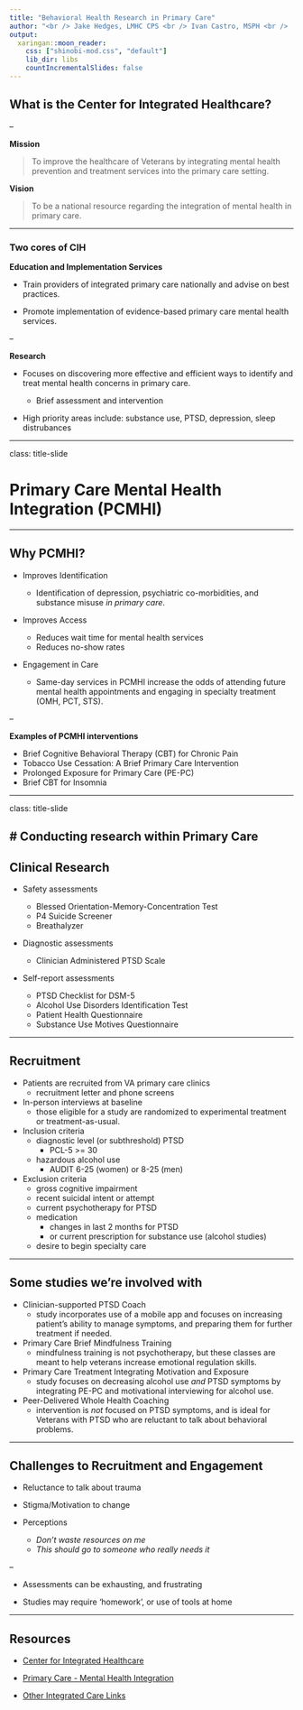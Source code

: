```yaml
---
title: "Behavioral Health Research in Primary Care"
author: "<br /> Jake Hedges, LMHC CPS <br /> Ivan Castro, MSPH <br />  <br />  VISN2 Center for Integrated Healthcare"
output:
  xaringan::moon_reader:
    css: ["shinobi-mod.css", "default"]
    lib_dir: libs
    countIncrementalSlides: false
---
```


## What is the Center for Integrated Healthcare?  

--

__Mission__  

>To improve the healthcare of Veterans by integrating mental health prevention and treatment services into the primary care setting.  

__Vision__  

>To be a national resource regarding the integration of mental health in primary care.  

---

### Two cores of CIH  

__Education and Implementation Services__   

- Train providers of integrated primary care nationally and advise on best practices.  

- Promote implementation of evidence-based primary care mental health services.  

--

__Research__  

- Focuses on discovering more effective and efficient ways to identify and treat mental health concerns in primary care.  

  - Brief assessment and intervention  
  
- High priority areas include: substance use, PTSD, depression, sleep distrubances

---

class: title-slide

# Primary Care Mental Health Integration (PCMHI)

---

## Why PCMHI? 

- Improves Identification  

  - Identification of depression, psychiatric co-morbidities, and substance misuse _in primary care_.  
  
- Improves Access  

  - Reduces wait time for mental health services  
  - Reduces no-show rates  
  
- Engagement in Care  

  - Same-day services in PCMHI increase the odds of attending future mental health appointments and engaging in specialty treatment (OMH, PCT, STS).  
  
--

__Examples of PCMHI interventions__  

- Brief Cognitive Behavioral Therapy (CBT) for Chronic Pain  
- Tobacco Use Cessation: A Brief Primary Care Intervention  
- Prolonged Exposure for Primary Care (PE-PC)  
- Brief CBT for Insomnia  

---

class: title-slide 

# Conducting research within Primary Care 
---

## Clinical Research  

- Safety assessments  

  - Blessed Orientation-Memory-Concentration Test  
  - P4 Suicide Screener  
  - Breathalyzer  
  
- Diagnostic assessments  
  
  - Clinician Administered PTSD Scale  

- Self-report assessments  

  - PTSD Checklist for DSM-5  
  - Alcohol Use Disorders Identification Test  
  - Patient Health Questionnaire  
  - Substance Use Motives Questionnaire  

---

## Recruitment  

- Patients are recruited from VA primary care clinics  
  - recruitment letter and phone screens  

- In-person interviews at baseline  
  - those eligible for a study are randomized to experimental treatment or treatment-as-usual.  
  
- Inclusion criteria  
  - diagnostic level (or subthreshold) PTSD  
    - PCL-5 >= 30  
  - hazardous alcohol use  
    - AUDIT 6-25 (women) or 8-25 (men)  
  
- Exclusion criteria  
  - gross cognitive impairment  
  - recent suicidal intent or attempt  
  - current psychotherapy for PTSD  
  - medication  
    - changes in last 2 months for PTSD  
    - or current prescription for substance use (alcohol studies)  
  - desire to begin specialty care  

---

## Some studies we're involved with

- Clinician-supported PTSD Coach  
  - study incorporates use of a mobile app and focuses on increasing patient's ability to manage symptoms, and preparing them for further treatment if needed.  
  
- Primary Care Brief Mindfulness Training  
  - mindfulness training is not psychotherapy, but these classes are meant to help veterans increase emotional regulation skills.  
  
- Primary Care Treatment Integrating Motivation and Exposure  
  - study focuses on decreasing alcohol use _and_ PTSD symptoms by integrating PE-PC and motivational interviewing for alcohol use.  
  
- Peer-Delivered Whole Health Coaching  
  - intervention is _not_ focused on PTSD symptoms, and is ideal for Veterans with PTSD who are reluctant to talk about behavioral problems.  
  
---

## Challenges to Recruitment and Engagement

- Reluctance to talk about trauma  

- Stigma/Motivation to change   

- Perceptions  
  - *Don't waste resources on me*  
  - *This should go to someone who really needs it*   

--

- Assessments can be exhausting, and frustrating  
 
- Studies may require 'homework', or use of tools at home  

---

## Resources  

- [Center for Integrated Healthcare](https://www.mirecc.va.gov/cih-visn2/)  

- [Primary Care - Mental Health Integration](https://www.patientcare.va.gov/primarycare/PCMHI.asp)  

- [Other Integrated Care Links](https://www.mirecc.va.gov/cih-visn2/other_integrated_care_links.asp)  




